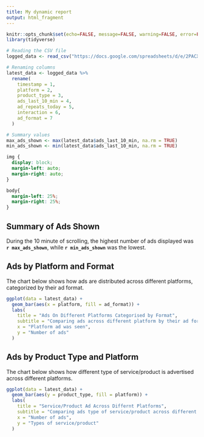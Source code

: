 ---
title: My dynamic report
output: html_fragment
---

```{r setup, include=FALSE}
knitr::opts_chunk$set(echo=FALSE, message=FALSE, warning=FALSE, error=FALSE)
library(tidyverse)

# Reading the CSV file
logged_data <- read_csv("https://docs.google.com/spreadsheets/d/e/2PACX-1vQCD8cHNzQP5URY_ltg5l-_vEcGwWWwlBTdfznm2pR0Vt3d3SgaEbSEUUrWkxQ8rgg4kVjG7LDMEEsx/pub?gid=846026211&single=true&output=csv")

# Renaming columns
latest_data <- logged_data %>%
  rename(
    timestamp = 1,
    platform = 2,
    product_type = 3,
    ads_last_10_min = 4,
    ad_repeats_today = 5,
    interaction = 6,
    ad_format = 7
  )

# Summary values 
max_ads_shown <- max(latest_data$ads_last_10_min, na.rm = TRUE)
min_ads_shown <- min(latest_data$ads_last_10_min, na.rm = TRUE)
```

```{css}
img {
  display: block;
  margin-left: auto;
  margin-right: auto;
}

body{
  margin-left: 25%;
  margin-right: 25%;
}
```

## Summary of Ads Shown 
During the 10 minute of scrolling, the highest number of ads displayed was **`r max_ads_shown`**, while **`r min_ads_shown`** was the lowest.

## Ads by Platform and Format
The chart below shows how ads are distributed across different platforms, categorized by their ad format.

```{r}
ggplot(data = latest_data) +
  geom_bar(aes(x = platform, fill = ad_format)) +
  labs(
    title = "Ads On Different Platforms Categorised by Format",
    subtitle = "Comparing ads across different platform by their ad format",
    x = "Platform ad was seen",
    y = "Number of ads"
  )
```


## Ads by Product Type and Platform
The chart below shows how different type of service/product is advertised across different platforms.

```{r}
ggplot(data = latest_data) +
  geom_bar(aes(y = product_type, fill = platform)) +
  labs(
    title = "Service/Product Ad Across Differnt Platforms",
    subtitle = "Comparing ads type of service/product across different platforms",
    x = "Number of ads",
    y = "Types of service/product"
  )
```
